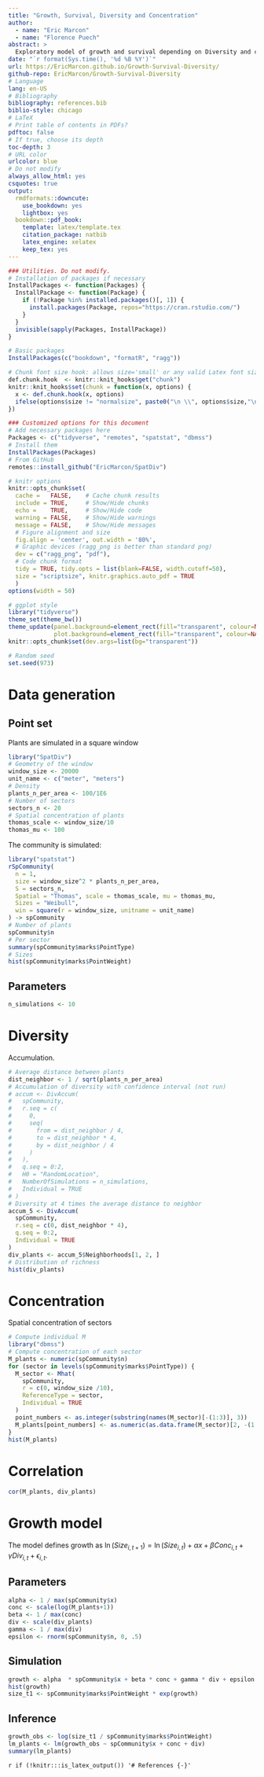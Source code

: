 ```yaml
---
title: "Growth, Survival, Diversity and Concentration"
author:
  - name: "Eric Marcon"
  - name: "Florence Puech"
abstract: >
  Exploratory model of growth and survival depending on Diversity and concentration.
date: "`r format(Sys.time(), '%d %B %Y')`"
url: https://EricMarcon.github.io/Growth-Survival-Diversity/
github-repo: EricMarcon/Growth-Survival-Diversity
# Language
lang: en-US
# Bibliography
bibliography: references.bib
biblio-style: chicago
# LaTeX
# Print table of contents in PDFs?
pdftoc: false
# If true, choose its depth
toc-depth: 3
# URL color
urlcolor: blue
# Do not modify
always_allow_html: yes
csquotes: true
output:
  rmdformats::downcute:
    use_bookdown: yes
    lightbox: yes
  bookdown::pdf_book:
    template: latex/template.tex
    citation_package: natbib
    latex_engine: xelatex
    keep_tex: yes
---
```


```r
### Utilities. Do not modify.
# Installation of packages if necessary
InstallPackages <- function(Packages) {
  InstallPackage <- function(Package) {
    if (!Package %in% installed.packages()[, 1]) {
      install.packages(Package, repos="https://cran.rstudio.com/")
    }
  }
  invisible(sapply(Packages, InstallPackage))
}

# Basic packages
InstallPackages(c("bookdown", "formatR", "ragg"))

# Chunk font size hook: allows size='small' or any valid Latex font size in chunk options
def.chunk.hook  <- knitr::knit_hooks$get("chunk")
knitr::knit_hooks$set(chunk = function(x, options) {
  x <- def.chunk.hook(x, options)
  ifelse(options$size != "normalsize", paste0("\n \\", options$size,"\n\n", x, "\n\n \\normalsize"), x)
})
```

```r
### Customized options for this document
# Add necessary packages here
Packages <- c("tidyverse", "remotes", "spatstat", "dbmss")
# Install them
InstallPackages(Packages)
# From GitHub
remotes::install_github("EricMarcon/SpatDiv")

# knitr options
knitr::opts_chunk$set(
  cache =   FALSE,    # Cache chunk results
  include = TRUE,     # Show/Hide chunks
  echo =    TRUE,     # Show/Hide code
  warning = FALSE,    # Show/Hide warnings
  message = FALSE,    # Show/Hide messages
  # Figure alignment and size
  fig.align = 'center', out.width = '80%',
  # Graphic devices (ragg_png is better than standard png)
  dev = c("ragg_png", "pdf"),
  # Code chunk format
  tidy = TRUE, tidy.opts = list(blank=FALSE, width.cutoff=50),
  size = "scriptsize", knitr.graphics.auto_pdf = TRUE
  )
options(width = 50)

# ggplot style
library("tidyverse")
theme_set(theme_bw())
theme_update(panel.background=element_rect(fill="transparent", colour=NA),
             plot.background=element_rect(fill="transparent", colour=NA))
knitr::opts_chunk$set(dev.args=list(bg="transparent"))

# Random seed
set.seed(973)
```


# Data generation

## Point set

Plants are simulated in a square window 

```r
library("SpatDiv")
# Geometry of the window
window_size <- 20000
unit_name <- c("meter", "meters")
# Density
plants_n_per_area <- 100/1E6
# Number of sectors
sectors_n <- 20
# Spatial concentration of plants
thomas_scale <- window_size/10
thomas_mu <- 100
```

The community is simulated:

```r
library("spatstat")
rSpCommunity(
  n = 1, 
  size = window_size^2 * plants_n_per_area, 
  S = sectors_n, 
  Spatial = "Thomas", scale = thomas_scale, mu = thomas_mu,
  Sizes = "Weibull",
  win = square(r = window_size, unitname = unit_name)
) -> spCommunity
# Number of plants
spCommunity$n
# Per sector
summary(spCommunity$marks$PointType)
# Sizes
hist(spCommunity$marks$PointWeight)
```

## Parameters

```r
n_simulations <- 10
```


# Diversity

Accumulation.

```r
# Average distance between plants
dist_neighbor <- 1 / sqrt(plants_n_per_area)
# Accumulation of diversity with confidence interval (not run)
# accum <- DivAccum(
#   spCommunity, 
#   r.seq = c(
#     0, 
#     seq(
#       from = dist_neighbor / 4, 
#       to = dist_neighbor * 4, 
#       by = dist_neighbor / 4
#     )
#   ),
#   q.seq = 0:2, 
#   H0 = "RandomLocation", 
#   NumberOfSimulations = n_simulations,
#   Individual = TRUE
# )
# Diversity at 4 times the average distance to neighbor 
accum_5 <- DivAccum(
  spCommunity, 
  r.seq = c(0, dist_neighbor * 4),
  q.seq = 0:2, 
  Individual = TRUE
)
div_plants <- accum_5$Neighborhoods[1, 2, ]
# Distribution of richness
hist(div_plants)
```

# Concentration

Spatial concentration of sectors

```r
# Compute individual M
library("dbmss")
# Compute concentration of each sector
M_plants <- numeric(spCommunity$n)
for (sector in levels(spCommunity$marks$PointType)) {
  M_sector <- Mhat(
    spCommunity, 
    r = c(0, window_size /10),
    ReferenceType = sector, 
    Individual = TRUE
  )
  point_numbers <- as.integer(substring(names(M_sector)[-(1:3)], 3))
  M_plants[point_numbers] <- as.numeric(as.data.frame(M_sector)[2, -(1:3)])
}
hist(M_plants)
```
# Correlation

```r
cor(M_plants, div_plants)
```


# Growth model

The model defines growth as $\ln({Size_{i,t+1}}) = \ln(Size_{i,t}) + \alpha x + \beta Conc_{i,t} + \gamma Div_{i,t} + \epsilon_{i,t}$.

## Parameters

```r
alpha <- 1 / max(spCommunity$x)
conc <- scale(log(M_plants+1))
beta <- 1 / max(conc)
div <- scale(div_plants)
gamma <- 1 / max(div)
epsilon <- rnorm(spCommunity$n, 0, .5)
```

## Simulation

```r
growth <- alpha  * spCommunity$x + beta * conc + gamma * div + epsilon
hist(growth)
size_t1 <- spCommunity$marks$PointWeight * exp(growth)
```

## Inference

```r
growth_obs <- log(size_t1 / spCommunity$marks$PointWeight)
lm_plants <- lm(growth_obs ~ spCommunity$x + conc + div)
summary(lm_plants)

```




`r if (!knitr:::is_latex_output()) '# References {-}'`
